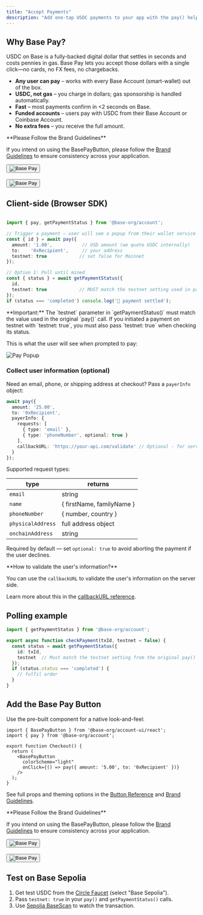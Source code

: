 ```yaml
---
title: "Accept Payments"
description: "Add one-tap USDC payments to your app with the pay() helper and Base Pay Button."
---
```


## Why Base Pay?

USDC on Base is a fully-backed digital dollar that settles in seconds and costs pennies in gas.  Base Pay lets you accept those dollars with a single click—no cards, no FX fees, no chargebacks.

* **Any user can pay** – works with every Base Account (smart-wallet) out of the box.
* **USDC, not gas** – you charge in dollars; gas sponsorship is handled automatically.
* **Fast** – most payments confirm in &lt;2&nbsp;seconds on Base.
* **Funded accounts** – users pay with USDC from their Base Account or Coinbase Account.
* **No extra fees** – you receive the full amount.

<Warning>
**Please Follow the Brand Guidelines** 

If you intend on using the BasePayButton, please follow the [Brand Guidelines](/base-account/reference/ui-elements/brand-guidelines) to ensure consistency across your application.

<div style={{ display: 'flex', justifyContent: 'center' }}>
  <button
      type="button"
      style={{
        display: 'flex',
        alignItems: 'center',
        justifyContent: 'center',
        padding: '12px 16px',
        backgroundColor: '#ffffff',
        border: 'none',
        borderRadius: '8px',
        cursor: 'pointer',
        fontFamily: 'system-ui, -apple-system, sans-serif',
        minWidth: '180px',
        height: '44px'
      }}
    >
      <img
        src="/images/base-account/BasePayBlueLogo.png"
        alt="Base Pay"
        style={{
          height: '20px',
          width: 'auto'
        }}
      />
    </button>
</div>
<br />
<div style={{ display: 'flex', justifyContent: 'center' }}>
  <button
      type="button"
      style={{
        display: 'flex',
        alignItems: 'center',
        justifyContent: 'center',
        padding: '12px 16px',
        backgroundColor: '#0000FF',
        border: 'none',
        borderRadius: '8px',
        cursor: 'pointer',
        fontFamily: 'system-ui, -apple-system, sans-serif',
        minWidth: '180px',
        height: '44px'
      }}
    >
      <img
        src="/images/base-account/BasePayWhiteLogo.png"
        alt="Base Pay"
        style={{
          height: '20px',
          width: 'auto'
        }}
      />
    </button>
</div>

</Warning>

## Client-side (Browser SDK)

```ts Browser (SDK)

import { pay, getPaymentStatus } from '@base-org/account';

// Trigger a payment – user will see a popup from their wallet service
const { id } = await pay({
  amount: '1.00',           // USD amount (we quote USDC internally)
  to:    '0xRecipient',     // your address
  testnet: true            // set false for Mainnet
});

// Option 1: Poll until mined
const { status } = await getPaymentStatus({ 
  id,
  testnet: true            // MUST match the testnet setting used in pay()
});
if (status === 'completed') console.log('🎉 payment settled');
```

<Note>
**Important:** The `testnet` parameter in `getPaymentStatus()` must match the value used in the original `pay()` call. If you initiated a payment on testnet with `testnet: true`, you must also pass `testnet: true` when checking its status.
</Note>

This is what the user will see when prompted to pay:

<div style={{ display: 'flex', justifyContent: 'center'}}>
  <img src="/images/base-account/BasePayFlow.png" alt="Pay Popup" style={{ width: '300px', height: 'auto' }} />
</div>

### Collect user information (optional)

Need an email, phone, or shipping address at checkout?  Pass a <code>payerInfo</code> object:

```ts
await pay({
  amount: '25.00',
  to: '0xRecipient',
  payerInfo: {
    requests: [
      { type: 'email' },
      { type: 'phoneNumber', optional: true }
    ],
    callbackURL: 'https://your-api.com/validate' // Optional - for server-side validation
  }
});
```

Supported request types:

| type | returns |
|---------|---------|
| <code>email</code> | string |
| <code>name</code> | &#123; firstName, familyName &#125; |
| <code>phoneNumber</code> | &#123; number, country &#125; |
| <code>physicalAddress</code> | full address object |
| <code>onchainAddress</code> | string |

<Warning>Required by default — set <code>optional: true</code> to avoid aborting the payment if the user declines.</Warning>

<Tip>
**How to validate the user's information?**

You can use the `callbackURL` to validate the user's information on the server side.

Learn more about this in the [callbackURL reference](/base-account/reference/core/capabilities/datacallback).
</Tip>

## Polling example

```ts Backend (SDK)
import { getPaymentStatus } from '@base-org/account';

export async function checkPayment(txId, testnet = false) {
  const status = await getPaymentStatus({ 
    id: txId,
    testnet  // Must match the testnet setting from the original pay() call
  });
  if (status.status === 'completed') {
    // fulfil order
  }
}
```

## Add the Base Pay Button

Use the pre-built component for a native look-and-feel:

```tsx title="Checkout.tsx"
import { BasePayButton } from '@base-org/account-ui/react';
import { pay } from '@base-org/account';

export function Checkout() {
  return (
    <BasePayButton
      colorScheme="light"
      onClick={() => pay({ amount: '5.00', to: '0xRecipient' })}
    />
  );
}
```

See full props and theming options in the [Button Reference](/base-account/reference/ui-elements/base-pay-button) and [Brand Guidelines](/base-account/reference/ui-elements/brand-guidelines).

<Warning>
**Please Follow the Brand Guidelines** 

If you intend on using the BasePayButton, please follow the [Brand Guidelines](/base-account/reference/ui-elements/brand-guidelines) to ensure consistency across your application.

<div style={{ display: 'flex', justifyContent: 'center' }}>
  <button
      type="button"
      style={{
        display: 'flex',
        alignItems: 'center',
        justifyContent: 'center',
        padding: '12px 16px',
        backgroundColor: '#ffffff',
        border: 'none',
        borderRadius: '8px',
        cursor: 'pointer',
        fontFamily: 'system-ui, -apple-system, sans-serif',
        minWidth: '180px',
        height: '44px'
      }}
    >
      <img
        src="/images/base-account/BasePayBlueLogo.png"
        alt="Base Pay"
        style={{
          height: '20px',
          width: 'auto'
        }}
      />
    </button>
</div>
<br />
<div style={{ display: 'flex', justifyContent: 'center' }}>
  <button
      type="button"
      style={{
        display: 'flex',
        alignItems: 'center',
        justifyContent: 'center',
        padding: '12px 16px',
        backgroundColor: '#0000FF',
        border: 'none',
        borderRadius: '8px',
        cursor: 'pointer',
        fontFamily: 'system-ui, -apple-system, sans-serif',
        minWidth: '180px',
        height: '44px'
      }}
    >
      <img
        src="/images/base-account/BasePayWhiteLogo.png"
        alt="Base Pay"
        style={{
          height: '20px',
          width: 'auto'
        }}
      />
    </button>
</div>
</Warning>

## Test on Base Sepolia

1. Get test USDC from the <a href="https://faucet.circle.com" target="_blank">Circle Faucet</a> (select "Base Sepolia").  
2. Pass <code>testnet: true</code> in your <code>pay()</code> and <code>getPaymentStatus()</code> calls.  
3. Use <a href="https://sepolia.basescan.org" target="_blank">Sepolia BaseScan</a> to watch the transaction.



<PolicyBanner /> 